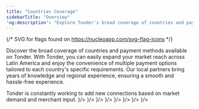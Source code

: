 ```yaml
---
title: "Countries Coverage"
sidebarTitle: "Overview"
'og:description': "Explore Tonder's broad coverage of countries and payment methods, tailored to meet specific requirements and expand your market reach across Latin America."
---
```


{/* SVG for flags found on https://nucleoapp.com/svg-flag-icons */}

Discover the broad coverage of countries and payment methods available on Tonder. With Tonder, you can easily expand your market reach across Latin America and enjoy the convenience of multiple payment options tailored to each country's specific requirements. Our local partners bring years of knowledge and regional experience, ensuring a smooth and hassle-free experience.

<Tip>
Tonder is constantly working to add new connections based on market demand and merchant input.
</Tip>

<CardGroup cols={3}>
  <Card title="Brazil" href="/online-payments/coverage/brazil" icon={
    <svg xmlns="http://www.w3.org/2000/svg" width="36" height="36" viewBox="0 0 32 32"><rect x="1" y="4" width="30" height="24" rx="4" ry="4" fill="#459a45"></rect><path d="M27,4H5c-2.209,0-4,1.791-4,4V24c0,2.209,1.791,4,4,4H27c2.209,0,4-1.791,4-4V8c0-2.209-1.791-4-4-4Zm3,20c0,1.654-1.346,3-3,3H5c-1.654,0-3-1.346-3-3V8c0-1.654,1.346-3,3-3H27c1.654,0,3,1.346,3,3V24Z" opacity=".15"></path><path d="M3.472,16l12.528,8,12.528-8-12.528-8L3.472,16Z" fill="#fedf00"></path><circle cx="16" cy="16" r="5" fill="#0a2172"></circle><path d="M14,14.5c-.997,0-1.958,.149-2.873,.409-.078,.35-.126,.71-.127,1.083,.944-.315,1.951-.493,2.999-.493,2.524,0,4.816,.996,6.519,2.608,.152-.326,.276-.666,.356-1.026-1.844-1.604-4.245-2.583-6.875-2.583Z" fill="#fff"></path><path d="M27,5H5c-1.657,0-3,1.343-3,3v1c0-1.657,1.343-3,3-3H27c1.657,0,3,1.343,3,3v-1c0-1.657-1.343-3-3-3Z" fill="#fff" opacity=".2"></path></svg>
  }/>
  <Card title="Colombia" href="/online-payments/coverage/colombia" icon={
    <svg xmlns="http://www.w3.org/2000/svg" width="36" height="36" viewBox="0 0 32 32"><path d="M1,24c0,2.209,1.791,4,4,4H27c2.209,0,4-1.791,4-4v-3H1v3Z" fill="#b92932"></path><path fill="#0f2c83" d="M1 15H31V22H1z"></path><path d="M27,4H5c-2.209,0-4,1.791-4,4v8H31V8c0-2.209-1.791-4-4-4Z" fill="#f8d047"></path><path d="M27,4H5c-2.209,0-4,1.791-4,4V24c0,2.209,1.791,4,4,4H27c2.209,0,4-1.791,4-4V8c0-2.209-1.791-4-4-4Zm3,20c0,1.654-1.346,3-3,3H5c-1.654,0-3-1.346-3-3V8c0-1.654,1.346-3,3-3H27c1.654,0,3,1.346,3,3V24Z" opacity=".15"></path><path d="M27,5H5c-1.657,0-3,1.343-3,3v1c0-1.657,1.343-3,3-3H27c1.657,0,3,1.343,3,3v-1c0-1.657-1.343-3-3-3Z" fill="#fff" opacity=".2"></path></svg>
  }/>
  <Card title="Costa Rica" href="/online-payments/coverage/costa-rica" icon={
    <svg xmlns="http://www.w3.org/2000/svg" width="32" height="32" viewBox="0 0 32 32"><path d="M5,4H27c2.208,0,4,1.792,4,4v1H1v-1c0-2.208,1.792-4,4-4Z" fill="#030a85"></path><path d="M5,23H27c2.208,0,4,1.792,4,4v1H1v-1c0-2.208,1.792-4,4-4Z" transform="rotate(180 16 25.5)" fill="#030a85"></path><path fill="#fff" d="M1 8H31V13H1z"></path><path fill="#fff" d="M1 19H31V24H1z"></path><path fill="#c93927" d="M1 12H31V20H1z"></path><path d="M27,4H5c-2.209,0-4,1.791-4,4V24c0,2.209,1.791,4,4,4H27c2.209,0,4-1.791,4-4V8c0-2.209-1.791-4-4-4Zm3,20c0,1.654-1.346,3-3,3H5c-1.654,0-3-1.346-3-3V8c0-1.654,1.346-3,3-3H27c1.654,0,3,1.346,3,3V24Z" opacity=".15"></path><path d="M27,5H5c-1.657,0-3,1.343-3,3v1c0-1.657,1.343-3,3-3H27c1.657,0,3,1.343,3,3v-1c0-1.657-1.343-3-3-3Z" fill="#fff" opacity=".2"></path></svg>
  }/>
  <Card title="Ecuador" href="/online-payments/coverage/ecuador" icon={
    <svg xmlns="http://www.w3.org/2000/svg" width="32" height="32" viewBox="0 0 32 32"><path d="M1,24c0,2.209,1.791,4,4,4H27c2.209,0,4-1.791,4-4v-3H1v3Z" fill="#da352e"></path><path fill="#1f4c9e" d="M1 15H31V22H1z"></path><path d="M27,4H5c-2.209,0-4,1.791-4,4v8H31V8c0-2.209-1.791-4-4-4Z" fill="#fadf4b"></path><path d="M27,4H5c-2.209,0-4,1.791-4,4V24c0,2.209,1.791,4,4,4H27c2.209,0,4-1.791,4-4V8c0-2.209-1.791-4-4-4Zm3,20c0,1.654-1.346,3-3,3H5c-1.654,0-3-1.346-3-3V8c0-1.654,1.346-3,3-3H27c1.654,0,3,1.346,3,3V24Z" opacity=".15"></path><path d="M12.032,11.93c-.005-.005-.01-.004-.012-.003-.012,.005-.037,.015-.05,.754-.007,.411-.01,.994-.007,1.687v.003s1.061,1.071,1.061,1.071h0s.391,.395,.391,.395l.183-.451,.034-.271h0s.379-1.151,.379-1.151v-.004s-1.757-1.8-1.98-2.03Z" fill="#fadf4b"></path><path d="M13.433,15.926l-1.519-1.535v-.021c-.003-.692,0-1.276,.007-1.691,.013-.772,.034-.781,.081-.799l.031-.012,.036,.027c.222,.229,1.98,2.03,1.98,2.03l.02,.02-.007,.027-.381,1.158-.035,.275-.212,.521Zm-.359-.504l.324,.327,.152-.375,.033-.265,.374-1.135c-.188-.192-1.572-1.61-1.91-1.957-.008,.081-.019,.261-.026,.665-.007,.41-.009,.987-.007,1.668l1.061,1.071Z"></path><path d="M11.869,20.426l-.119-.144-.712,.679-.002,.002-.004,.062,.006,.005s0,.002,0,.002c-.011,.006-.099,.049-.193,.056h-.005s-.001,.005-.001,.005c0,.003-.094,.295-.201,.384l.008,.011c.131-.089,.339-.167,.387-.172h.006s0-.007,0-.007c.003-.077,.016-.175,.065-.205l.011-.002h0s.049,0,.049,0l.701-.672,.005-.004Z" fill="#b4bbc0"></path><path d="M12.23,22.212l-.002,.002-.004,.062,.006,.006s0,.002-.001,.002c-.011,.005-.096,.048-.189,.055h0s0,0,0,0c0,0-.002,0-.003,0h-.005s-.001,.005-.001,.005c0,.003-.094,.295-.201,.384l.008,.011c.131-.089,.339-.167,.387-.172h.006s0-.007,0-.007c.002-.077,.016-.175,.065-.205l.012-.003h.048l1.298-1.261-.119-.144-1.305,1.264Z" fill="#b4bbc0"></path><path d="M12.005,11.428c-.003-.005-.009-.011-.016-.018l-.011-.009,.002,.014c.017,.104,.005,.206-.034,.295-.013,.028-.028,.055-.046,.08l-.003-.002s-.005-.003-.005-.003c-.002-.005-.057-.124-.063-.251v-.003s-.003-.001-.003-.001c-.003-.001-.35-.126-.454-.266l-.009,.006c.099,.161,.192,.431,.198,.502v.004s.005,0,.005,0c.092,.005,.21,.024,.245,.09l.002,.011h.002c-.12,.092-.28,.11-.43,.048l-.005,.009,.003,.002s.003,.002,.005,.004c.013,.009,.027,.017,.041,.026,.092,.053,.191,.081,.284,.081,.046,0,.091-.007,.133-.021,.094-.031,.168-.096,.206-.183,.054-.121,.036-.276-.047-.415h0Z" fill="#b4bbc0"></path><path d="M11.175,13.512c.005-.025,0-.046-.013-.06-.01-.01-.024-.015-.041-.015h0c-.007,0-.014,.001-.022,.003,.014-.018,.021-.031,.021-.038h0s-.006-.016-.006-.016c.06-.068,.157-.187,.15-.249-.002-.013-.007-.022-.017-.029-.053-.035-.201,.083-.264,.138l-.024-.01h-.001c-.007,0-.017,.007-.033,.02-.029-.06-.09-.203-.104-.359v-.003s-.004-.001-.004-.001c-.005-.002-.546-.167-.715-.374l-.008,.006c.162,.239,.324,.646,.338,.753v.004s.005,0,.005,0l.002,.002,.002-.002c.128,0,.294,.019,.365,.101-.007,.01-.015,.023-.015,.03-.002,.012,.001,.026,.008,.043-.021,.021-.085,.08-.166,.094-.099,.018-.192-.093-.193-.094v-.002s-.009,0-.009,0v.004c-.013,.039-.019,.08-.019,.122,0,.218,.169,.396,.377,.396,.051,0,.101-.01,.147-.031l.007-.003-.01-.01h-.001s-.094-.057-.103-.17c-.006-.077,.046-.148,.079-.186,.009,.007,.026,.017,.036,.017h.002s.015-.009,.015-.009c-.006,.026-.002,.049,.012,.064,.013,.013,.034,.018,.058,.013,.008,.038,.029,.075,.058,.105,.039,.04,.089,.062,.136,.062h0c.033,0,.062-.012,.083-.034,.052-.054,.039-.155-.03-.224-.029-.03-.066-.05-.103-.058Z" fill="#b4bbc0"></path><path d="M17.852,21.113c-.017-.195-.678-1.092-.706-1.13l-.002-.002h-.003s-.398-.051-.609-.057c-.077-.002-.11,.002-.124,.007-.008-.063-.016-.12-.023-.168v-.009s-.001,0-.001,0c-.014-.103-.024-.165-.024-.165l-.002-.012-.348,.266-.348-.266-.002,.012s-.009,.062-.024,.165h0s-.001,.009-.001,.009c-.007,.048-.015,.105-.023,.168-.015-.005-.047-.009-.124-.007-.211,.006-.605,.056-.609,.057h-.003s-.002,.003-.002,.003c-.028,.038-.69,.935-.706,1.13-.009,.108-.011,.196,.049,.252,.042,.04,.111,.059,.212,.059,.053,0,.115-.005,.186-.016,.002,0,.194-.037,.366-.054-.045,.206-.095,.492-.114,.596-.004,.015-.007,.028-.007,.041h0c-.001,.023,.006,.042,.02,.056,.021,.021,.059,.032,.115,.032,.01,0,.021,0,.033-.001,.176-.011,.3-.042,.391-.065h.004c-.006,.139-.013,.312-.023,.432,0,0,0,.002,0,.003-.001,.016-.003,.03-.004,.045,0,.006,.001,.012,.003,.018,.019,.086,.119,.12,.197,.12,.011,0,.021,0,.03-.002,.131-.017,.366-.168,.383-.179,.017,.011,.253,.163,.383,.179,.009,.001,.02,.002,.03,.002,.078,0,.178-.034,.197-.12,.001-.006,.002-.012,.003-.019-.001-.014-.003-.028-.004-.045,0,0,0-.002,0-.003-.01-.122-.018-.303-.023-.432h.004c.091,.024,.215,.056,.391,.066,.012,0,.022,.001,.033,.001,.056,0,.094-.01,.115-.032,.014-.014,.021-.033,.02-.056h0s0,0,0,0c0,0,0,0,0,0,0,0,0,0,0,0,0-.012-.003-.026-.007-.04-.018-.104-.069-.39-.114-.596,.172,.016,.364,.053,.367,.054,.071,.011,.133,.016,.186,.016,.101,0,.17-.019,.212-.059,.06-.057,.058-.144,.049-.252Z" fill="#fadf4b"></path><path d="M16.423,22.68c-.013,0-.024,0-.036-.001-.12-.016-.308-.126-.378-.17-.07,.044-.258,.155-.377,.17-.112,.011-.254-.034-.282-.157-.002-.007-.003-.016-.003-.024l.005-.065c.008-.102,.015-.24,.019-.356-.088,.021-.197,.043-.34,.052-.097,.004-.15-.01-.186-.045-.024-.022-.037-.056-.035-.092,0-.015,.003-.033,.009-.053,.019-.107,.059-.335,.099-.525-.149,.018-.292,.045-.293,.045-.236,.036-.366,.017-.443-.055-.077-.072-.075-.176-.064-.293,.019-.215,.688-1.117,.716-1.155l.012-.016,.022-.006c.046-.006,.414-.052,.619-.057,.036-.001,.063,0,.083,0,.006-.043,.011-.083,.017-.118,.016-.113,.025-.175,.025-.175l.002-.013,.014-.081,.383,.293,.387-.295,.011,.086c0,.01,.01,.072,.025,.176,.006,.042,.012,.083,.018,.127,.021,0,.048,0,.083,0,.205,.005,.572,.051,.613,.056l.02,.003,.016,.016c.031,.042,.7,.944,.719,1.159h0c.01,.118,.012,.221-.064,.293-.077,.073-.213,.09-.44,.056-.003,0-.147-.028-.296-.045,.04,.193,.082,.428,.099,.523,.006,.02,.009,.039,.009,.056,.002,.037-.011,.069-.036,.093-.034,.034-.095,.044-.184,.044-.145-.009-.255-.031-.341-.052,.006,.15,.012,.271,.019,.354l.005,.058c0,.018-.001,.026-.004,.035-.024,.108-.141,.157-.245,.157Zm-.414-.291l.027,.018c.066,.043,.26,.159,.362,.172,.043,.008,.156-.01,.172-.079l-.003-.052c-.008-.097-.016-.243-.022-.434l-.002-.065,.063,.014c.097,.024,.218,.055,.388,.065,.01,0,.02,0,.03,0,.058,0,.075-.013,.079-.017,.003-.002,.006-.006,.006-.018,0-.01-.002-.019-.005-.028l-.002-.013c-.019-.106-.069-.386-.112-.587l-.015-.067,.068,.006c.174,.017,.37,.054,.372,.054,.18,.025,.303,.017,.354-.031,.04-.038,.042-.101,.033-.211h0c-.012-.141-.46-.785-.686-1.09-.083-.01-.405-.048-.586-.054-.082-.001-.102,.003-.105,.004l-.058,.021-.008-.061c-.009-.063-.017-.12-.023-.168-.005-.04-.01-.074-.014-.101l-.311,.238-.311-.238c-.004,.025-.008,.057-.014,.092-.008,.058-.016,.114-.023,.177l-.008,.062-.058-.021s-.021-.006-.106-.004c-.182,.005-.505,.044-.586,.054-.227,.306-.673,.949-.686,1.09-.009,.11-.007,.174,.033,.211,.052,.048,.168,.058,.357,.03,0,0,.191-.037,.369-.054l.068-.006-.015,.067c-.043,.199-.091,.469-.111,.584l-.003,.016c-.003,.011-.005,.02-.005,.027,0,.014,.003,.018,.005,.019,.006,.006,.024,.018,.08,.018,.01,0,.02,0,.031,0,.168-.01,.29-.041,.378-.063l.065-.017,.004,.065c-.005,.129-.013,.31-.022,.435l-.005,.049c.017,.072,.124,.088,.174,.082,.102-.013,.295-.128,.361-.172l.027-.018Zm.559,.058s0,.005,0,.007v-.007Z"></path><path d="M21.346,10.232c-1.052-.512-3.584-1.952-4.325-.678-.452,.51-1.269,.051-1.807,.401-.69-1.305-2.168-1.064-3.577-.341-1.083,.662-1.609,.681-.448,.639-.134,.18,.316,.041,.539,.001-.16,.211,.223,.131,.534,.037-.27,.256,.287,.164,.469,.073-.258,.233,.101,.128,.33,.058-.273,.296,.1,.29,.401,.074-.264,.3,.037,.276,.273,.167-.237,.281,.029,.315,.265,.182-.189,.242,0,.319,.219,.221-.119,.261,.12,.256,.262,.098-.021,.383,.148,.207,.296,0-.059,.276,.081,.444,.26,.164,.01,.144-.044,.261,.082,.24-.207,.289-.961,1.758-.526,1.354,.126-.012,.242-.151,.431-.297-.028,.093,.034,.042,.084,.005-.091,.514,.321-.408,.25,.014-.02,.048-.023,.134,.055,.173-.023-.109,.156-.201,.191-.341,.023,.191,.103-.163,.276,.035,.008-.007,.049,0,.035-.017,.032-.007,.04,.046,.05,.075,.044-.043,.023-.128,.01-.16-.372-.558,.924-.927,.035,.101,.498-.429,.254,.546,.454,.172,.055,.04-.008-.211-.019-.253,.167,.056,.233,.115,.294,.226,.17-.281-.416-.315-.288-.668l.008,.023,.002-.004c.088,.178,.225-.304,.202-.299,.008,.009,.022,.035,.029,.051,.019-.051,.091-.169,.101-.267l.007,.004c.001-.023,.003-.06,.005-.135,.135,.229,.302,.163,.259-.105,.165,.207,.332,.242,.287-.056,.161,.186,.376,.182,.273-.078,.213,.106,.407,.037,.226-.213,.238,.146,.5,.114,.264-.176,.25,.127,.536,.16,.285-.151,.285,.223,.663,.251,.411-.039,.182,.049,.531,.163,.368-.016,.163,.07,.704,.119,.418-.107,.273,.103,.671,.186,.467-.034,.334,.114,.69,.164,.294-.11,.312,.165,.838,.235,.353-.018,.341,.14,.479,.048,.114-.115,.265,.077,.643,.219,.519,.09Z" fill="#3f2921"></path><path d="M19.988,11.93c.005-.005,.01-.004,.012-.003,.012,.005,.037,.015,.05,.754,.007,.411,.01,.994,.007,1.687v.003s-1.061,1.071-1.061,1.071h0s-.391,.395-.391,.395l-.183-.451-.034-.271h0s-.379-1.151-.379-1.151v-.004s1.757-1.8,1.98-2.03Z" fill="#fadf4b"></path><path d="M18.586,15.926l-.214-.533-.035-.271-.386-1.17,.02-.026s1.758-1.8,1.98-2.03h0c.018-.021,.046-.024,.07-.013,.041,.017,.063,.026,.077,.798,.008,.415,.01,.999,.007,1.688v.021l-.014,.018-1.506,1.52Zm-.116-.552l.152,.375,1.384-1.398c.002-.684,0-1.259-.007-1.668-.007-.404-.018-.584-.027-.665-.337,.346-1.721,1.764-1.909,1.957l.371,1.126,.036,.274Z"></path><path d="M20.151,20.426l.119-.144,.712,.679,.002,.002,.004,.062-.006,.005s0,.002,0,.002c.011,.006,.099,.049,.193,.056h.005s.001,.005,.001,.005c0,.003,.094,.295,.201,.384l-.008,.011c-.131-.089-.339-.167-.387-.172h-.006s0-.007,0-.007c-.003-.077-.016-.175-.065-.205l-.011-.002h0s-.049,0-.049,0l-.701-.672-.005-.004Z" fill="#b4bbc0"></path><path d="M19.789,22.212l.002,.002,.004,.062-.006,.006s0,.002,.001,.002c.011,.005,.096,.048,.189,.055h0s0,0,0,0c0,0,.002,0,.003,0h.005s.001,.005,.001,.005c0,.003,.094,.295,.201,.384l-.008,.011c-.131-.089-.339-.167-.387-.172h-.006s0-.007,0-.007c-.002-.077-.016-.175-.065-.205l-.012-.003h-.048l-1.298-1.261,.119-.144,1.305,1.264Z" fill="#b4bbc0"></path><path d="M20.015,11.428c.003-.005,.009-.011,.016-.018l.011-.009-.002,.014c-.017,.104-.005,.206,.034,.295,.013,.028,.028,.055,.046,.08l.003-.002s.005-.003,.005-.003c.002-.005,.057-.124,.063-.251v-.003s.003-.001,.003-.001c.003-.001,.35-.126,.454-.266l.009,.006c-.099,.161-.192,.431-.198,.502v.004s-.005,0-.005,0c-.092,.005-.21,.024-.245,.09l-.002,.011h-.002c.12,.092,.28,.11,.43,.048l.005,.009-.003,.002s-.003,.002-.005,.004c-.013,.009-.027,.017-.041,.026-.092,.053-.191,.081-.284,.081-.046,0-.091-.007-.133-.021-.094-.031-.168-.096-.206-.183-.054-.121-.036-.276,.047-.415h0Z" fill="#b4bbc0"></path><path d="M20.845,13.512c-.005-.025,0-.046,.013-.06,.01-.01,.024-.015,.041-.015h0c.007,0,.014,.001,.022,.003-.014-.018-.021-.031-.021-.038h0s.006-.016,.006-.016c-.06-.068-.157-.187-.15-.249,.002-.013,.007-.022,.017-.029,.053-.035,.201,.083,.264,.138l.024-.01h.001c.007,0,.017,.007,.033,.02,.029-.06,.09-.203,.104-.359v-.003s.004-.001,.004-.001c.005-.002,.546-.167,.715-.374l.008,.006c-.162,.239-.324,.646-.338,.753v.004s-.005,0-.005,0l-.002,.002-.002-.002c-.128,0-.294,.019-.365,.101,.007,.01,.015,.023,.015,.03,.002,.012-.001,.026-.008,.043,.021,.021,.085,.08,.166,.094,.099,.018,.192-.093,.193-.094v-.002s.009,0,.009,0v.004c.013,.039,.019,.08,.019,.122,0,.218-.169,.396-.377,.396-.051,0-.101-.01-.147-.031l-.007-.003,.01-.01h.001s.094-.057,.103-.17c.006-.077-.046-.148-.079-.186-.009,.007-.026,.017-.036,.017h-.002s-.015-.009-.015-.009c.006,.026,.002,.049-.012,.064-.013,.013-.034,.018-.058,.013-.008,.038-.029,.075-.058,.105-.039,.04-.089,.062-.136,.062h0c-.033,0-.062-.012-.083-.034-.052-.054-.039-.155,.03-.224,.029-.03,.066-.05,.103-.058Z" fill="#b4bbc0"></path><path d="M27,5H5c-1.657,0-3,1.343-3,3v1c0-1.657,1.343-3,3-3H27c1.657,0,3,1.343,3,3v-1c0-1.657-1.343-3-3-3Z" fill="#fff" opacity=".2"></path><path d="M16.157,19.762c-.089,0-.18-.006-.27-.017h-.002s-.002,0-.002,0c.017,0-.013-.003-.013-.003l-.017-.002c-.657-.096-1.233-.454-1.666-1.035-.428-.575-.697-1.343-.778-2.219-.008-.082-.013-.368-.013-.682v-.003l-.002-.002c-.07-.071-1.777-1.804-2.078-2.116-.005-.005-.01-.004-.012-.003-.058,.024-.051,1.375-.035,3.433,.005,.634,.01,1.233,.01,1.678,0,.257,.051,.679,.193,1.095,.081,.237,.184,.448,.305,.626,.142,.209,.311,.375,.501,.493,.238,.148,.51,.222,.815,.222,.393,0,.839-.123,1.334-.369,.003-.001,.34-.125,.72-.32,.351-.18,.812-.459,1.015-.766l.007-.011h-.013Z" fill="#fadf4b"></path><path d="M13.093,21.278c-.313,0-.596-.077-.841-.229-.196-.122-.37-.292-.516-.508-.124-.182-.228-.397-.311-.638-.145-.422-.196-.851-.196-1.111,0-.414-.004-.962-.009-1.548v-.13c-.028-3.294-.009-3.45,.064-3.48l.032-.013,.036,.029c.238,.247,1.37,1.396,1.853,1.887l.238,.242,.002,.022c0,.307,.006,.598,.013,.681,.08,.867,.346,1.626,.768,2.194,.425,.571,.989,.922,1.633,1.016l.017,.002s.007,0,.012,.001c.094,.012,.182,.018,.269,.018h.104l-.056,.087c-.21,.318-.678,.602-1.034,.784-.389,.2-.727,.323-.729,.324-.492,.245-.949,.371-1.348,.371Zm-1.761-7.505c-.038,.356-.024,1.999-.013,3.34v.13c.006,.586,.01,1.134,.01,1.549,0,.253,.05,.669,.191,1.079,.08,.233,.181,.439,.299,.615,.138,.204,.301,.365,.485,.479,.53,.328,1.241,.276,2.101-.149,.009-.003,.343-.126,.719-.32,.32-.164,.733-.411,.949-.684-.059-.002-.117-.007-.175-.014l-.175-.027c-.62-.122-1.163-.478-1.577-1.034-.433-.583-.706-1.358-.788-2.245-.007-.083-.013-.369-.013-.669l-.211-.214c-.454-.461-1.482-1.505-1.802-1.834Z"></path><path d="M15.863,19.762c.089,0,.18-.006,.27-.017h.002s.002,0,.002,0c-.017,0,.013-.003,.013-.003l.017-.002c.657-.096,1.233-.454,1.666-1.035,.428-.575,.697-1.343,.778-2.219,.008-.082,.013-.368,.013-.682v-.003l.002-.002c.07-.071,1.777-1.804,2.078-2.116,.005-.005,.01-.004,.012-.003,.058,.024,.051,1.375,.035,3.433-.005,.634-.01,1.233-.01,1.678,0,.257-.051,.679-.193,1.095-.081,.237-.184,.448-.305,.626-.142,.209-.311,.375-.501,.493-.238,.148-.51,.222-.815,.222-.393,0-.839-.123-1.334-.369-.003-.001-.34-.125-.72-.32-.351-.18-.812-.459-1.015-.766l-.007-.011h.013Z" fill="#fadf4b"></path><path d="M18.927,21.278c-.399,0-.856-.125-1.356-.374h0s-.336-.123-.721-.321c-.356-.182-.824-.466-1.034-.783l-.057-.088h.104c.088,0,.176-.006,.263-.018h.005c.005,0,.009-.001,.013-.002l.017-.002c.643-.094,1.208-.445,1.632-1.016,.422-.569,.688-1.328,.768-2.194,.007-.078,.013-.356,.014-.678v-.021l.015-.018,.225-.229c.483-.491,1.615-1.64,1.854-1.888l.021-.021,.04,.004c.079,.032,.099,.187,.072,3.482v.13c-.005,.585-.01,1.134-.01,1.548,0,.261-.051,.69-.196,1.111-.083,.241-.187,.456-.311,.638-.146,.216-.32,.387-.516,.508-.245,.152-.528,.229-.841,.229Zm-2.98-1.467c.216,.273,.629,.52,.949,.684,.375,.193,.71,.316,.713,.317,.87,.43,1.578,.479,2.106,.152,.184-.114,.348-.275,.486-.479,.119-.176,.22-.382,.299-.615,.141-.41,.191-.826,.191-1.079,0-.415,.004-.963,.009-1.549v-.13c.012-1.41,.025-2.992-.012-3.34-.322,.331-1.349,1.373-1.802,1.834l-.211,.214c0,.323-.006,.589-.014,.669-.082,.885-.354,1.661-.787,2.244-.414,.557-.957,.912-1.577,1.034l-.178,.028c-.056,.007-.113,.011-.172,.014Zm4.795-6.093h-.001s0,0,.001,0Z"></path><ellipse cx="16" cy="16.116" rx="2.622" ry="3.63" fill="#b4bbc0"></ellipse><path d="M16,19.796c-1.474,0-2.672-1.65-2.672-3.68s1.199-3.68,2.672-3.68,2.672,1.651,2.672,3.68-1.199,3.68-2.672,3.68Zm0-7.26c-1.418,0-2.573,1.606-2.573,3.581s1.154,3.58,2.573,3.58,2.573-1.606,2.573-3.58-1.154-3.581-2.573-3.581Z"></path><path d="M16,12.937c-1.178,0-2.172,1.456-2.172,3.18s.995,3.18,2.172,3.18,2.172-1.456,2.172-3.18-.995-3.18-2.172-3.18Z" fill="#7bc1dd"></path><path d="M16,19.346c-1.205,0-2.222-1.479-2.222-3.229s1.018-3.23,2.222-3.23,2.222,1.479,2.222,3.23-1.018,3.229-2.222,3.229Zm0-6.36c-1.15,0-2.123,1.434-2.123,3.13s.972,3.13,2.123,3.13,2.123-1.434,2.123-3.13-.972-3.13-2.123-3.13Z"></path></svg>
  }/>
  <Card title="Guatemala" href="/online-payments/coverage/guatemala" icon={
    <svg xmlns="http://www.w3.org/2000/svg" width="32" height="32" viewBox="0 0 32 32"><path fill="#fff" d="M10 4H22V28H10z"></path><path d="M5,4h6V28H5c-2.208,0-4-1.792-4-4V8c0-2.208,1.792-4,4-4Z" fill="#5d97cc"></path><path d="M25,4h6V28h-6c-2.208,0-4-1.792-4-4V8c0-2.208,1.792-4,4-4Z" transform="rotate(180 26 16)" fill="#5d97cc"></path><path d="M27,4H5c-2.209,0-4,1.791-4,4V24c0,2.209,1.791,4,4,4H27c2.209,0,4-1.791,4-4V8c0-2.209-1.791-4-4-4Zm3,20c0,1.654-1.346,3-3,3H5c-1.654,0-3-1.346-3-3V8c0-1.654,1.346-3,3-3H27c1.654,0,3,1.346,3,3V24Z" opacity=".15"></path><path d="M16.356,19.947c-.036-.058-.096-.094-.149-.123-.352-.188-.702-.271-1.099-.336-.092-.016-.183-.103-.277-.148-.226-.11-.478-.152-.698-.264-.015-.007-.07-.04-.096-.072-.087-.103-.245-.135-.344-.231-.38-.365-.783-.702-.992-1.186-.254-.589-.57-1.197-.527-1.867,.028-.424-.034-.852,.068-1.255,.152-.598,.346-1.19,.702-1.685l-.06,.038c-.358,.495-.553,1.087-.704,1.686-.102,.403-.041,.832-.068,1.255-.043,.67,.273,1.278,.527,1.869,.209,.482,.614,.818,.992,1.186,.098,.094,.256,.125,.344,.231,.026,.029,.083,.065,.096,.072,.22,.112,.472,.155,.698,.262,.094,.047,.186,.132,.277,.148,.397,.065,.747,.15,1.099,.336,.055,.029,.113,.065,.149,.123l.062-.038" fill="#528132"></path><path d="M16.293,19.99l-.002-.003c-.037-.058-.096-.094-.148-.122-.377-.199-.751-.279-1.098-.336-.06-.01-.119-.049-.177-.087-.033-.022-.067-.044-.101-.061-.108-.051-.224-.088-.336-.125-.122-.039-.247-.08-.362-.138-.014-.008-.072-.043-.098-.073-.047-.057-.115-.092-.182-.127-.057-.03-.116-.06-.161-.104-.056-.054-.112-.108-.169-.162-.332-.315-.646-.614-.824-1.025-.032-.074-.064-.148-.097-.223-.23-.521-.468-1.061-.431-1.648,.01-.15,.009-.302,.007-.45-.002-.268-.005-.545,.062-.807,.138-.542,.329-1.167,.705-1.687l.061-.039,.005,.005c-.375,.521-.565,1.144-.702,1.685-.066,.26-.063,.537-.061,.805,.001,.147,.003,.3-.007,.45-.038,.587,.201,1.126,.431,1.647,.032,.073,.064,.146,.096,.218,.18,.417,.498,.718,.835,1.037,.052,.049,.104,.098,.156,.148,.046,.044,.105,.076,.163,.106,.066,.034,.134,.069,.181,.125,.025,.031,.08,.064,.095,.07,.113,.058,.237,.098,.356,.137,.114,.037,.231,.075,.341,.128,.036,.017,.072,.041,.106,.063,.056,.037,.114,.075,.17,.084,.407,.066,.75,.149,1.1,.336,.054,.03,.114,.066,.15,.125l.002,.003-.067,.042Zm-3.363-7.198l-.044,.028c-.374,.518-.565,1.142-.703,1.684-.066,.26-.063,.537-.061,.805,.001,.147,.003,.3-.007,.45-.037,.585,.2,1.124,.43,1.645,.033,.075,.065,.149,.097,.223,.178,.41,.491,.708,.823,1.022,.056,.054,.113,.107,.168,.162,.045,.042,.103,.073,.16,.103,.067,.035,.136,.071,.184,.128,.025,.029,.082,.063,.095,.071,.114,.058,.239,.099,.361,.138,.112,.036,.228,.073,.336,.125,.035,.017,.069,.04,.102,.062,.058,.038,.117,.076,.174,.086,.348,.057,.722,.137,1.101,.336,.052,.028,.111,.064,.148,.122l.056-.034c-.036-.056-.094-.091-.146-.119-.349-.187-.691-.269-1.097-.336-.058-.01-.117-.048-.173-.085-.035-.023-.07-.046-.105-.063-.11-.053-.227-.091-.34-.128-.12-.039-.244-.079-.357-.137-.017-.007-.072-.041-.098-.072-.046-.055-.113-.09-.179-.124-.058-.03-.118-.062-.165-.107-.052-.05-.104-.099-.156-.148-.337-.319-.656-.62-.837-1.039-.031-.072-.063-.145-.096-.218-.23-.522-.469-1.062-.432-1.65,.01-.15,.009-.302,.007-.45-.002-.268-.005-.545,.062-.807,.135-.536,.324-1.153,.691-1.671Z" fill="#528132"></path><path d="M12.646,19.086s.731-.234,1.325-.042c-.02,.195-.309,.264-.45,.265-.134,.001-.617-.047-.875-.224Z" fill="#528132"></path><path d="M12.068,17.879s.739,.207,1.13,.694c-.124,.152-.403,.051-.522-.026-.113-.073-.489-.378-.607-.668Z" fill="#528132"></path><path d="M11.428,17.13s.665,.009,1.073,.364c-.083,.172-.338,.146-.452,.105-.108-.039-.477-.23-.622-.469Z" fill="#528132"></path><path d="M11.408,16.412s.58,.131,.868,.52c-.107,.136-.325,.067-.416,.009-.086-.055-.372-.291-.452-.529Z" fill="#528132"></path><path d="M11.19,15.674s.58,.131,.868,.52c-.107,.136-.325,.067-.416,.009-.086-.055-.372-.291-.452-.529Z" fill="#528132"></path><path d="M11.408,14.86s.493,.332,.621,.799c-.149,.089-.327-.055-.391-.142-.061-.082-.241-.406-.23-.657Z" fill="#528132"></path><path d="M11.751,13.94s.347,.483,.304,.965c-.17,.031-.287-.165-.317-.269-.028-.098-.085-.465,.014-.696Z" fill="#528132"></path><path d="M11.991,13.101s.286,.48,.206,.927c-.163,.015-.256-.178-.276-.277-.018-.094-.042-.442,.07-.65Z" fill="#528132"></path><path d="M12.504,12.502s.154,.472-.008,.843c-.146-.019-.189-.205-.186-.295,.003-.085,.054-.39,.194-.548Z" fill="#528132"></path><path d="M13.171,19.752s.699-.488,1.387-.395c.04,.256-.244,.418-.393,.456-.141,.036-.666,.098-.994-.062Z" fill="#528132"></path><path d="M14.214,17.955s.66,.539,.759,1.227c-.235,.108-.469-.12-.546-.253-.073-.126-.277-.614-.212-.973Z" fill="#528132"></path><path d="M13.477,17.695s.552,.511,.602,1.121c-.213,.083-.406-.131-.468-.253-.058-.115-.211-.556-.134-.869Z" fill="#528132"></path><path d="M12.962,16.74s.313,.64,.148,1.197c-.216,0-.314-.255-.327-.383-.012-.121,.004-.563,.179-.814Z" fill="#528132"></path><path d="M12.678,15.974s.239,.564,.054,1.028c-.195-.013-.265-.236-.268-.346-.003-.104,.041-.479,.214-.682Z" fill="#528132"></path><path d="M12.756,15.052s-.015,.613-.375,.959c-.172-.092-.144-.325-.101-.426,.041-.096,.235-.42,.476-.532Z" fill="#528132"></path><path d="M12.986,14.241s-.238,.565-.7,.755c-.126-.149-.015-.355,.062-.434,.073-.074,.372-.304,.638-.321Z" fill="#528132"></path><path d="M13.132,13.565s-.252,.462-.651,.619c-.089-.121,.023-.29,.094-.354,.067-.061,.337-.25,.557-.264Z" fill="#528132"></path><path d="M13.601,12.654s-.332,.599-.851,.807c-.114-.155,.033-.374,.126-.458,.088-.08,.439-.327,.724-.348Z" fill="#528132"></path><path d="M15.644,19.947l.062,.038c.036-.058,.094-.094,.149-.123,.352-.186,.702-.271,1.099-.336,.092-.016,.183-.101,.277-.148,.226-.108,.478-.15,.698-.262,.013-.007,.07-.043,.096-.072,.087-.105,.245-.137,.344-.231,.378-.368,.783-.704,.992-1.186,.254-.592,.57-1.199,.527-1.869-.028-.424,.034-.852-.068-1.255-.152-.598-.346-1.19-.704-1.686l-.06-.038c.356,.495,.55,1.087,.702,1.685,.102,.403,.041,.832,.068,1.255,.043,.67-.273,1.278-.527,1.867-.209,.484-.612,.82-.992,1.186-.098,.096-.256,.128-.344,.231-.026,.031-.081,.065-.096,.072-.22,.112-.472,.155-.698,.264-.094,.045-.186,.132-.277,.148-.397,.065-.747,.148-1.099,.336-.053,.029-.113,.065-.149,.123" fill="#528132"></path><path d="M19.354,19.086s-.731-.234-1.325-.042c.02,.195,.309,.264,.45,.265,.134,.001,.617-.047,.875-.224Z" fill="#528132"></path><path d="M19.932,17.879s-.739,.207-1.13,.694c.124,.152,.403,.051,.522-.026,.113-.073,.489-.378,.607-.668Z" fill="#528132"></path><path d="M20.572,17.13s-.665,.009-1.073,.364c.083,.172,.338,.146,.452,.105,.108-.039,.477-.23,.622-.469Z" fill="#528132"></path><path d="M20.592,16.412s-.58,.131-.868,.52c.107,.136,.325,.067,.416,.009,.086-.055,.372-.291,.452-.529Z" fill="#528132"></path><path d="M20.81,15.674s-.58,.131-.868,.52c.107,.136,.325,.067,.416,.009,.086-.055,.372-.291,.452-.529Z" fill="#528132"></path><path d="M20.592,14.86s-.493,.332-.621,.799c.149,.089,.327-.055,.391-.142,.061-.082,.241-.406,.23-.657Z" fill="#528132"></path><path d="M20.249,13.94s-.347,.483-.304,.965c.17,.031,.287-.165,.317-.269,.028-.098,.085-.465-.014-.696Z" fill="#528132"></path><path d="M20.009,13.101s-.286,.48-.206,.927c.163,.015,.256-.178,.276-.277,.018-.094,.042-.442-.07-.65Z" fill="#528132"></path><path d="M19.496,12.502s-.154,.472,.008,.843c.146-.019,.189-.205,.186-.295-.003-.085-.054-.39-.194-.548Z" fill="#528132"></path><path d="M18.829,19.752s-.699-.488-1.387-.395c-.04,.256,.244,.418,.393,.456,.141,.036,.666,.098,.994-.062Z" fill="#528132"></path><path d="M17.786,17.955s-.66,.539-.759,1.227c.235,.108,.469-.12,.546-.253,.073-.126,.277-.614,.212-.973Z" fill="#528132"></path><path d="M18.523,17.695s-.552,.511-.602,1.121c.213,.083,.406-.131,.468-.253,.058-.115,.211-.556,.134-.869Z" fill="#528132"></path><path d="M19.038,16.74s-.313,.64-.148,1.197c.216,0,.314-.255,.327-.383,.012-.121-.004-.563-.179-.814Z" fill="#528132"></path><path d="M19.322,15.974s-.239,.564-.054,1.028c.195-.013,.265-.236,.268-.346,.003-.104-.041-.479-.214-.682Z" fill="#528132"></path><path d="M19.244,15.052s.015,.613,.375,.959c.172-.092,.144-.325,.101-.426-.041-.096-.235-.42-.476-.532Z" fill="#528132"></path><path d="M19.014,14.241s.238,.565,.7,.755c.126-.149,.015-.355-.062-.434-.073-.074-.372-.304-.638-.321Z" fill="#528132"></path><path d="M18.868,13.565s.252,.462,.651,.619c.089-.121-.023-.29-.094-.354-.067-.061-.337-.25-.557-.264Z" fill="#528132"></path><path d="M18.399,12.654s.332,.599,.851,.807c.114-.155-.033-.374-.126-.458-.088-.08-.439-.327-.724-.348Z" fill="#528132"></path><path d="M15.661,12.144s.057-.057,.113-.075c-.007-.128,.096-.24,.251-.224s.244,.221,.149,.368c0,0,.641,.402,1.204,1.005s1.254,1.615,1.043,2.951-1.657,3.191-1.955,3.988c0,0,.18-.939,.78-1.745,0,0-.956,1.238-1.672,1.331,1.19-.772,2.217-2.268,2.478-3.216,0,0-.309,.555-.544,.727,0,0,.443-.677,.539-1.131,0,0-.283,.69-.585,.845,.394-.494,.774-1.348,.583-2.251s-.793-1.344-1.063-1.417-.879-.087-1.139-.408-.041-.677-.041-.677c0,0,.018-.046-.025-.057-.042,0-.068-.006-.117-.014Z" fill="#528132"></path><path d="M16.897,13.202s-2.184,.034-2.358,.048-.295,.25-.274,.419,.066,.305,.23,.645,.568,1.176,.635,1.658c0,0-.3,.026-.459,.047s-.259,.204-.215,.463,.133,.337,.355,.368,2.607-.152,2.607-.152c0,0,.27-.186,.305-.512s-.131-.937-.326-1.314-.588-1.028-.588-1.028c0,0,.134-.026,.205-.152s.059-.32-.115-.488Z" fill="#f8f1b3"></path><path d="M27,5H5c-1.657,0-3,1.343-3,3v1c0-1.657,1.343-3,3-3H27c1.657,0,3,1.343,3,3v-1c0-1.657-1.343-3-3-3Z" fill="#fff" opacity=".2"></path></svg>
  }/>
  <Card title="Mexico" href="/online-payments/coverage/mexico" icon={
    <svg xmlns="http://www.w3.org/2000/svg" width="36" height="36" viewBox="0 0 32 32"><path fill="#fff" d="M10 4H22V28H10z"></path><path d="M5,4h6V28H5c-2.208,0-4-1.792-4-4V8c0-2.208,1.792-4,4-4Z" fill="#2c6748"></path><path d="M25,4h6V28h-6c-2.208,0-4-1.792-4-4V8c0-2.208,1.792-4,4-4Z" transform="rotate(180 26 16)" fill="#be2a2c"></path><path d="M27,4H5c-2.209,0-4,1.791-4,4V24c0,2.209,1.791,4,4,4H27c2.209,0,4-1.791,4-4V8c0-2.209-1.791-4-4-4Zm3,20c0,1.654-1.346,3-3,3H5c-1.654,0-3-1.346-3-3V8c0-1.654,1.346-3,3-3H27c1.654,0,3,1.346,3,3V24Z" opacity=".15"></path><path d="M27,5H5c-1.657,0-3,1.343-3,3v1c0-1.657,1.343-3,3-3H27c1.657,0,3,1.343,3,3v-1c0-1.657-1.343-3-3-3Z" fill="#fff" opacity=".2"></path><path fill="#bb3433" d="M17.875 19.221L17.874 19.221 17.875 19.221 17.875 19.221z"></path><path fill="#bb3433" d="M19.08 17.788L19.08 17.788 19.08 17.788 19.08 17.788z"></path><path fill="#bb3433" d="M15.938 18.943L15.938 18.944 15.938 18.944 15.938 18.943z"></path><path fill="#bb3433" d="M16.305 19.76L16.305 19.76 16.305 19.76 16.305 19.76z"></path><path fill="#854a29" d="M16.196 16.434L16.196 16.434 16.196 16.434 16.196 16.434z"></path><path d="M14.757,12.878h0s0,0,0,0Z" fill="#854a29"></path><path fill="#854a29" d="M15.137 12.715L15.137 12.715 15.137 12.715 15.137 12.715z"></path><path d="M18.701,18.611c-.462-.69-.74,.319-1.215,.252,.125-.81-.778-.5-1.196-.312l.165-.241c-.625,.291-1.368-.712-1.816,.028-.095-.205-.882-.689-1.201-.328,.025-1.017-1.723-.957-.807,.081,.63,.179,.975,.964,1.915,.554,.129,.53,1.025,.583,1.413,.297-.052,.161-.027,.622-.041,.715,.479,.384,.485-.223,.822-.414,.489-.25,2.275,.502,1.96-.631Z" fill="#3b8288"></path><path d="M14.624,17.264s.004,.003,.012,.007c-.007-.004-.011-.007-.012-.007h0Z" fill="#a27037"></path><path d="M18.215,13.019c.002-.497-3.62-1.554-2.526,.068-.258,.037-.691-.15-.712-.352,0,0,0,0,0,0,0,0,0,0,0,0,.015,.04-.11,.248-.151,.267-.006-.1-.03-.192-.03-.192v.004c-.125-.31-.028,.433-.249,.37,.076-.029,.006-.364-.052-.32,.037,.024-.047,.41-.121,.427,.045-.065-.042-.324-.062-.272,0,0,0,0,0,0,.063,.263-.45,.571-.376,.701-.336,.119-.481,.946,.12,.757-.256-.134-.135-.469,.172-.434-.014-.003,.043,.021,.027,.032,.079,.371,.485-.072,.645-.128-.169,.942-.602,1.836,.288,2.773-.295-.311-.349,.054-.016,.163-.201,.01-.431,.205-.085,.313-.071,.072-.345-.137-.195,.009-.003-.001-.006-.003-.009-.004,0,0,.002,.002,.006,.005-.572-.025-.025,.2,.214,.222-.194,.305,.482,.023,.548,.016,0,0,0,0,0,0,.133,.335,.238,.032,.208-.217,.095,.109,.19,.217,.287,.324h0s0,0,0,0h0c.152,.041,.318,.718,.432,.365,.004-.014,.006-.028,.008-.042,.226,.254,.334,.35,.235-.053,.123,.202,.233,.26,.201-.004,.186,.195,.137-.07,.118-.206,.179,.711,1.985,.561,1.799,.083-.312-.304-2.294-1.415-1.782-2.109,.194,.099,1.156,1.304,.738,.599-.371-.965,.316,0,.418,.358,.23,.415-.128-.724-.204-.764,.635,.793,.576,1.491,.375,.027,.025,.048,.066,.086,.116,.105-.037-.074-.08-.103-.104-.114,.039,.009,.087,.068,.107,.115-.001,0-.002,0-.003-.001,.339,1.803,.462,1.494,.249-.132,.512,2.02,.44,2.008,.384-.037,.367,.526,.103,1.624,.26,2.125,.274-.584,.176-2.301,.355-2.761-.337-.32-1.113-2.012-1.631-2.085Zm-2.889,4.239s0-.001,0-.002h.002s-.001,.001-.002,.002Z" fill="#a27037"></path><path d="M14.715,16.587c.079-.641-.499-.553-.914-.554-.811-.68,1.523-1.254,.432-1.993h.004s-.008-.002-.007-.002l.007,.002s-.023-.023-.022-.023c-.094,.015-.235,.019-.282,.136,0,0,.003,.002,.006,.005l-.126,.148c0,.006,.21,.147,.201,.157,.008-.002,.019,.009,.025,.013,.11,.347-.585,.486-.724,.802-.445,.914,.373,1.211,1.023,1.217-.875,.946-.794,.138-1.382-.416,.083-.354,.237-.801-.251-.948,.003-.079-.13-.161-.165-.041,.033-.034-.086-.136-.135-.069-.19-.243-.413,.369-.078,.307,.008,.075,.133,.04,.152,.023-.003,.095,.142,.085,.161,.025,.33,.191-.146,.548,.001,.847,.195,.36,.548,.505,.559,.978,.29,.474,1.476-.153,1.506-.487,.005-.039,.007-.081,.01-.123h0Zm-.254-1.951s.004,.004,.005,.005h0s-.004-.003-.006-.005h0Zm-.572,.62s0,0,0,0c0,0,0,0,0,0h0Z" fill="#a9ac78"></path><path d="M13.746,13.936c.005,.021-.459,.125-.392-.081,.088,.028,.498-.271,.332-.237-.458,.313-.307-.073-.156-.339,.045,.015,.052,.236,.028,.25,.133-.089,.077-.573-.109-.321-.182-.073-.67,.401-.397,.595-.096,.419,.233,.596,.585,.507l.002-.006h.031c-.052-.007,.077-.344,.076-.367Z" fill="#a9ac78"></path></svg>
  }/>
  <Card title="Panama" href="/online-payments/coverage/panama" icon={
    <svg xmlns="http://www.w3.org/2000/svg" width="32" height="32" viewBox="0 0 32 32"><path d="M5,4c-2.209,0-4,1.791-4,4v8h15V4H5Z" fill="#fff"></path><path d="M31,8c0-2.209-1.791-4-4-4h-11v12h15V8Z" fill="#c92d25"></path><path d="M5,28c-2.209,0-4-1.791-4-4v-8h15v12H5Z" fill="#081d53"></path><path d="M31,24c0,2.209-1.791,4-4,4h-11v-12h15v8Z" fill="#fff"></path><path d="M27,4H5c-2.209,0-4,1.791-4,4V24c0,2.209,1.791,4,4,4H27c2.209,0,4-1.791,4-4V8c0-2.209-1.791-4-4-4Zm3,20c0,1.654-1.346,3-3,3H5c-1.654,0-3-1.346-3-3V8c0-1.654,1.346-3,3-3H27c1.654,0,3,1.346,3,3V24Z" opacity=".15"></path><path d="M27,5H5c-1.657,0-3,1.343-3,3v1c0-1.657,1.343-3,3-3H27c1.657,0,3,1.343,3,3v-1c0-1.657-1.343-3-3-3Z" fill="#fff" opacity=".2"></path><path fill="#081d53" d="M8.812 6.671L7.986 9.214 5.312 9.214 7.476 10.786 6.649 13.329 8.812 11.757 10.976 13.329 10.149 10.786 12.312 9.214 9.639 9.214 8.812 6.671z"></path><path fill="#c92d25" d="M22.937 17.984L22.111 20.527 19.437 20.527 21.601 22.098 20.774 24.641 22.937 23.07 25.101 24.641 24.274 22.098 26.437 20.527 23.764 20.527 22.937 17.984z"></path></svg>
  }/>
  <Card title="Peru" href="/online-payments/coverage/peru" icon={
    <svg xmlns="http://www.w3.org/2000/svg" width="32" height="32" viewBox="0 0 32 32"><path fill="#fff" d="M10 4H22V28H10z"></path><path d="M5,4h6V28H5c-2.208,0-4-1.792-4-4V8c0-2.208,1.792-4,4-4Z" fill="#c82c2b"></path><path d="M25,4h6V28h-6c-2.208,0-4-1.792-4-4V8c0-2.208,1.792-4,4-4Z" transform="rotate(180 26 16)" fill="#c82c2b"></path><path d="M27,4H5c-2.209,0-4,1.791-4,4V24c0,2.209,1.791,4,4,4H27c2.209,0,4-1.791,4-4V8c0-2.209-1.791-4-4-4Zm3,20c0,1.654-1.346,3-3,3H5c-1.654,0-3-1.346-3-3V8c0-1.654,1.346-3,3-3H27c1.654,0,3,1.346,3,3V24Z" opacity=".15"></path><path d="M27,5H5c-1.657,0-3,1.343-3,3v1c0-1.657,1.343-3,3-3H27c1.657,0,3,1.343,3,3v-1c0-1.657-1.343-3-3-3Z" fill="#fff" opacity=".2"></path></svg>
  }/>
</CardGroup>
